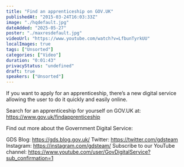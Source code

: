 ```yaml
---
title: "Find an apprenticeship on GOV.UK"
publishedAt: "2015-03-24T16:03:33Z"
image: "./hqdefault.jpg"
dateAdded: "2025-05-27"
poster: "./maxresdefault.jpg"
videoUrl: "https://www.youtube.com/watch?v=LfbunTyrkUU"
localImages: true
tags: ["Unsorted"]
categories: ["Video"]
duration: "0:01:43"
privacyStatus: "undefined"
draft: true
speakers: ["Unsorted"]
---
```

If you want to apply for an apprenticeship, there’s a new digital service allowing the user to do it quickly and easily online. 

Search for an apprenticeship for yourself on GOV.UK at:
https://www.gov.uk/findapprenticeship 

Find out more about the Government Digital Service:

GDS Blog: https://gds.blog.gov.uk/
Twitter: https://twitter.com/gdsteam 
Instagram: https://instagram.com/gdsteam/ 
Subscribe to our YouTube channel: 
https://www.youtube.com/user/GovDigitalService?sub_confirmation=1
